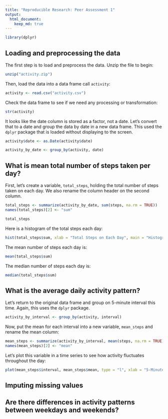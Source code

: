 ```yaml
---
title: "Reproducible Research: Peer Assessment 1"
output: 
  html_document:
    keep_md: true
---
```


```r
library(dplyr)
```

## Loading and preprocessing the data

The first step is to load and preprocess the data.  Unzip the file to begin:

```r
unzip("activity.zip")
```

Then, load the data into a data frame call `activity`:

```r
activity <- read.csv("activity.csv")
```

Check the data frame to see if we need any processing or transformation:

```r
str(activity)
```

It looks like the date column is stored as a factor, not a date.  Let's convert that to a date and group the data by date in a new data frame.  This used the `dplyr` package that is loaded without displaying to the screen.

```r
activity$date <- as.Date(activity$date)

activity_by_date <- group_by(activity, date)
```

## What is mean total number of steps taken per day?

First, let's create a variable, `total_steps`,  holding the total number of steps taken on each day.  We also rename the column header on the second column.

```r
total_steps <- summarize(activity_by_date, sum(steps, na.rm = TRUE))
names(total_steps)[2] <- "sum"

total_steps
```

Here is a histogram of the total steps each day:

```r
hist(total_steps$sum, xlab = "Total Steps on Each Day", main = "Histogram of Total Steps on Each Day")
```

The mean number of steps each day is:

```r
mean(total_steps$sum)
```

The median number of steps each day is:

```r
median(total_steps$sum)
```

## What is the average daily activity pattern?

Let's return to the original data frame and group on 5-minute interval this time.  Again, this uses the `dplyr` package.

```r
activity_by_interval <- group_by(activity, interval)
```

Now, put the mean for each interval into a new variable, `mean_steps` and rename the mean column:

```r
mean_steps <- summarize(activity_by_interval, mean(steps, na.rm = TRUE))
names(mean_steps)[2] <- "mean"
```

Let's plot this variable in a time series to see how activity fluctuates throughout the day:

```r
plot(mean_steps$interval, mean_steps$mean, type = "l", xlab = "5-Minute Interval", ylab = "Mean Number of Steps Across All Days", main = "Mean Number of Steps at 5-Minute Intervals")
```

## Imputing missing values



## Are there differences in activity patterns between weekdays and weekends?
